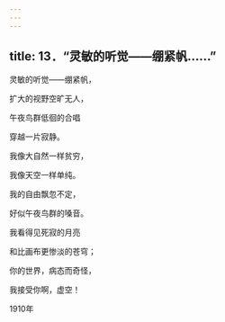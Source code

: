 ```yaml
---
---
---
```

title: 13．“灵敏的听觉——绷紧帆……”
---




灵敏的听觉——绷紧帆，

扩大的视野空旷无人，

午夜鸟群低徊的合唱

穿越一片寂静。

我像大自然一样贫穷，

我像天空一样单纯。

我的自由飘忽不定，

好似午夜鸟群的嗓音。

我看得见死寂的月亮

和比画布更惨淡的苍穹；

你的世界，病态而奇怪，

我接受你啊，虚空！

1910年